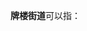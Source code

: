 '''牌楼街道'''可以指：
{{PRC admin/disambig|32/03/02/004/000|50/01/01/018/000|51/10/02/005/000}}
{{disambig|cat=四字乡级行政区划消歧义}}